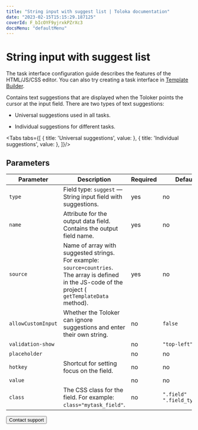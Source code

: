 ```yaml
---
title: "String input with suggest list | Toloka documentation"
date: "2023-02-15T15:15:29.187125"
coverId: F_bIcOYF9yjrxkPZrXc3
docsMenu: "defaultMenu"
---
```



# String input with suggest list

<Note mode="note" title="Note">

The task interface configuration guide describes the features of the HTML/JS/CSS editor. You can also try creating a task interface in [Template Builder](/docs/template-builder/).

</Note>

Contains text suggestions that are displayed when the Toloker points the cursor at the input field. There are two types of text suggestions:

- Universal suggestions used in all tasks.

- Individual suggestions for different tasks.

<Tabs tabs={[
  { title: 'Universal suggestions', value: <SuggestList1/> },
  { title: 'Individual suggestions', value: <SuggestList2/> },
]}/>

## Parameters

**Parameter**|**Description**|**Required**|**Default value**
----- | ----- | ----- | -----
`type`| Field type: `suggest` — String input field with suggestions. | yes | no
`name`| Attribute for the output data field. Contains the output field name. | yes | no
`source`| Name of array with suggested strings. For example: `source=countries`. The array is defined in the JS-code of the project ( `getTemplateData` method). | yes | no
`allowCustomInput`| Whether the Toloker can ignore suggestions and enter their own string. | no | `false`
`validation-show`| <SuggestTable1/>| no | `"top-left"`
`placeholder`| <SuggestTable2/>| no | no
`hotkey`| Shortcut for setting focus on the field. | no | no
`value`| <SuggestTable3/>| no | no
`class`| The CSS class for the field. For example: `class="mytask_field"`. | no | `".field" ".field_type_suggest"`

<Button themeColor="light" view="default" size="l" type="link" url="/docs/guide/troubleshooting/support?form-source=guide-t-components-suggest">Contact support</Button>
